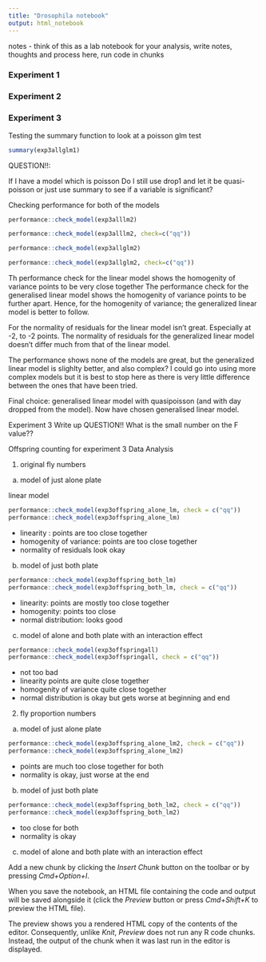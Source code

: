 ```yaml
---
title: "Drosophila notebook"
output: html_notebook
---
```




 notes - think of this as a lab notebook for your analysis, write notes, thoughts and process here, run code in chunks


### Experiment 1 



### Experiment 2 




### Experiment 3 


Testing the summary function to look at a poisson glm test 
```r
summary(exp3allglm1)
```


QUESTION!!: 

If I have a model which is poisson
Do I 
still use drop1 and let it be quasi-poisson 
or 
just use summary to see if a variable is significant? 



Checking performance for both of the models 
```r
performance::check_model(exp3alllm2)
```

```r
performance::check_model(exp3alllm2, check=c("qq"))
```



```r
performance::check_model(exp3allglm2)
```

```r
performance::check_model(exp3allglm2, check=c("qq"))
```

Th performance check for the linear model shows the homogenity of variance points to be very close together 
The performance check for the generalised linear model shows the homogenity of variance points to be further apart. 
Hence, for the homogenity of variance; the generalized linear model is better to follow. 

For the normality of residuals for the linear model isn't great. Especially at -2, to -2 points. 
The normality of residuals for the generalized linear model doesn't differ much from that of the linear model. 

The performance shows none of the models are great, but the generalized linear model is slighlty better, and also complex? 
I could go into using more complex models but it is best to stop here as there is very little difference between the ones that have been tried. 

Final choice: generalised linear model with quasipoisson (and with day dropped from the model).
Now have chosen generalised linear model. 

Experiment 3 
Write up 
QUESTION!! 
What is the small number on the F value?? 



Offspring counting for experiment 3 
Data Analysis 

1. original fly numbers 

a. model of just alone plate 

linear model
```r
performance::check_model(exp3offspring_alone_lm, check = c("qq"))
performance::check_model(exp3offspring_alone_lm)
```
- linearity : points are too close together 
- homogenity of variance: points are too close together 
- normality of residuals look okay



b. model of just both plate
```r
performance::check_model(exp3offspring_both_lm)
performance::check_model(exp3offspring_both_lm, check = c("qq"))
```
- linearity: points are mostly too close together 
- homogenity: points too close 
- normal distribution: looks good 



c. model of alone and both plate with an interaction effect 
```r
performance::check_model(exp3offspringall)
performance::check_model(exp3offspringall, check = c("qq"))
```
- not too bad 
- linearity points are quite close together 
- homogenity of variance quite close together 
- normal distribution is okay but gets worse at beginning and end 

2. fly proportion numbers 

a. model of just alone plate 
```r
performance::check_model(exp3offspring_alone_lm2, check = c("qq"))
performance::check_model(exp3offspring_alone_lm2)
```
- points are much too close together for both
- normality is okay, just worse at the end 

b. model of just both plate
```r
performance::check_model(exp3offspring_both_lm2, check = c("qq"))
performance::check_model(exp3offspring_both_lm2)
```
- too close for both 
- normality is okay



c. model of alone and both plate with an interaction effect 






Add a new chunk by clicking the *Insert Chunk* button on the toolbar or by pressing *Cmd+Option+I*.

When you save the notebook, an HTML file containing the code and output will be saved alongside it (click the *Preview* button or press *Cmd+Shift+K* to preview the HTML file). 

The preview shows you a rendered HTML copy of the contents of the editor. Consequently, unlike *Knit*, *Preview* does not run any R code chunks. Instead, the output of the chunk when it was last run in the editor is displayed.

